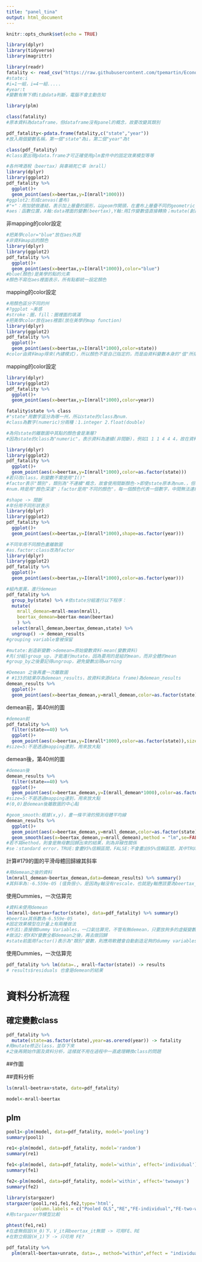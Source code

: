 ```yaml
---
title: "panel_tina"
output: html_document
---
```


```r
knitr::opts_chunk$set(echo = TRUE)
```

```r
library(dplyr)
library(tidyverse)
library(magrittr)
```

```r
library(readr)
fatality <- read_csv("https://raw.githubusercontent.com/tpemartin/Econometric-Analysis/master/Part%20II/fatality.csv")
#state:i
#i=1一組，i=4一組.....
#year:t
#變數有無下標it由data判斷，電腦不會主動告知
```

```r
library(plm)
```

```r
class(fatality)
#原本資料為dataframe，但dataframe沒有panel的概念，故要改變其類別
```

```r
pdf_fatality<-pdata.frame(fatality,c("state","year"))
#放入兩個變數名稱，第一個"state"為i，第二個"year"為t
```

```r
class(pdf_fatality)
#class要出現pdata.frame才可正確使用plm套件中的固定效果模型等等
```

```r
#各州啤酒稅（beertax）與車禍死亡率（mrall）
library(dplyr)
library(ggplot2)
pdf_fatality %>% 
  ggplot()+
  geom_point(aes(x=beertax,y=I(mrall*1000)))
#ggplot2:形成canvas(畫布)
#"+"：用加號做連結，表示加上層疊的圖形，以geom作開頭，在畫布上層疊不同的geometric objects(幾何圖形)
#aes：函數位置，X軸:data裡面的變數(beertax),Y軸:用I作變數值直接轉換；mutate(創造新變數)之概念
```

非mapping的color設定
```r
#把美學color="blue"放在aes外面
#非資料map出的顏色
library(dplyr)
library(ggplot2)
pdf_fatality %>% 
  ggplot()+
  geom_point(aes(x=beertax,y=I(mrall*1000)),color="blue")
#blue(顏色)是美學的點的元素
#顏色不寫在aes裡面表示，所有點都統一設定顏色
```

mapping的color設定
```r
#用顏色區分不同的州
#?ggplot ~美感
#stroke：圈，fill：圈裡面的填滿
#把美學color放在aes裡面(放在美學的map function)
library(dplyr)
library(ggplot2)
pdf_fatality %>% 
  ggplot()+
  geom_point(aes(x=beertax,y=I(mrall*1000),color=state))
#color由資料map得來(內建模式)，所以顏色不是自己指定的，而是由資料變數本身的"值"所指定
```

mapping的color設定
```r
library(dplyr)
library(ggplot2)
pdf_fatality %>% 
  ggplot()+
  geom_point(aes(x=beertax,y=I(mrall*1000),color=year))
```


```r
fatality$state %>% class
#"state"用數字區分為哪一州，所以state的class為num.
#class為數字(numeric)分兩種：1.integer 2.float(double)

#為何state的離散圖中其點的顏色會是漸層?
#因為state的class為"numeric"，表示資料為連續(非間斷)，例如1 1 1 4 4 4，故在資料視覺化時，顏色會用漸層上色
```

```r
library(dplyr)
library(ggplot2)
pdf_fatality %>% 
  ggplot()+
  geom_point(aes(x=beertax,y=I(mrall*1000),color=as.factor(state)))
#若只改class，則變數不需使用"I()"
#factor表示"類別"，類別為"不連續"概念，故會使用間斷顏色->即使state原本為num.，但改變class後，則表示大小連續是用來"分類"用的
#num.時是用"顏色深淺"；factor是用"不同的顏色"，每一個顏色代表一個數字，中間無法連續
```

```r
#shape -> 間斷
#年份用不同形狀表示
library(dplyr)
library(ggplot2)
pdf_fatality %>% 
  ggplot()+
  geom_point(aes(x=beertax,y=I(mrall*1000),shape=as.factor(year)))
```

```r
#不同年用不同顏色畫離散圖
#as.factor:class改為factor
library(dplyr)
library(ggplot2)
pdf_fatality %>% 
  ggplot()+
  geom_point(aes(x=beertax,y=I(mrall*1000),color=as.factor(year)))
```

```r
#組內差異，進行demean
pdf_fatality %>% 
  group_by(state) %>% #依state分組進行以下程序：
  mutate(
    mrall_demean=mrall-mean(mrall),
    beertax_demean=beertax-mean(beertax)
    ) %>%
  select(mrall_demean,beertax_demean,state) %>%
  ungroup() -> demean_results
#grouping variable會被保留

#mutate:創造新變數->demean=原始變數資料-mean(變數資料)
#先(分組)group_up，才能進行mutate，因為要用的是組的mean，而非全體的mean
#group_by之後要記得ungroup，避免變數出現warning
```

```r
#Demean 之後再畫一次離散圖
# #133的結果存為demean_results，故資料來源data frame)為demean_results
demean_results %>%
  ggplot()+
  geom_point(aes(x=beertax_demean,y=mrall_demean,color=as.factor(state)))
```

demean前，第40州的圖
```r
#demean前
pdf_fatality %>% 
  filter(state==40) %>%
  ggplot()+
  geom_point(aes(x=beertax,y=I(mrall*1000),color=as.factor(state)),size=5)
#size=5:不是透過mapping達到，用來放大點
```

demean後，第40州的圖
```r
#demean後
demean_results %>%
  filter(state==40) %>%
  ggplot()+
  geom_point(aes(x=beertax_demean,y=I(mrall_demean*1000),color=as.factor(state)),size=5)
#size=5:不是透過mapping達到，用來放大點
#(0,0)是demean後離散圖的中心點
```

```r
#geom_smooth:根據(x,y)，畫一條平滑的預測母體平均線
demean_results %>%
  ggplot()+
  geom_point(aes(x=beertax_demean,y=mrall_demean,color=as.factor(state)))+
  geom_smooth(aes(x=beertax_demean,y=mrall_demean),method = "lm",se=FALSE)
#若不寫method，則會是無母數回歸出來的結果，則為非線性關係
#se：standard error，TRUE:會畫95%信賴區間，FALSE:不會畫出95%信賴區間，其中TRUE或FALSE是全大寫
```

計算#179的圖的平滑母體回歸線其斜率
```r
#用demean之後的資料
lm(mrall_demean~beertax_demean,data=demean_results) %>% summary()
#其斜率為:-6.559e-05 (值負很小，是因為y軸沒有rescale，也就是y軸應該要為beertax_demean*1000)
```


使用Dummies，一次估算完
```r
#資料未使用demean
lm(mrall~beertax+factor(state), data=pdf_fatality) %>% summary()
#beertax其係數為-6.559e-05
#固定效果模型在計量上有兩種做法
#作法1:直接做Dummy Variables，一口氣估算完，不管有無demean，只要放夠多的虛擬變數即可
#做法2:把X和Y變數全都demean之後，再去做回歸
#state前面用factor()表示為"類別"變數，則應用軟體會自動創造足夠的dummy variables
```

使用Dummies，一次估算完
```r
pdf_fatality %>% lm(data=., mrall~factor(state)) -> results
# results$residuals 也會是demean的結果
```

# 資料分析流程
## 確定變數class
```r
pdf_fatality %>% 
  mutate(state=as.factor(state),year=as.orered(year)) -> fatality
#用mutate修正class，並存下來
#之後再開始作圖及資料分析，這樣就不用在過程中一直處理轉換class的問題
```

##作圖

##資料分析
```r
ls(mrall~beetrax+state, date=pdf_fatality)
```


```r
model<-mrall~beertax
```

## plm

```r
pool1<-plm(model, data=pdf_fatality, model='pooling')
summary(pool1)
```


```r
re1<-plm(model, data=pdf_fatality, model='random')
summary(re1)
```

```r
fe1<-plm(model, data=pdf_fatality, model='within', effect='individual')
summary(fe1)
```

```r
fe2<-plm(model, data=pdf_fatality, model='within', effect='twoways')
summary(fe2)
```

```r
library(stargazer)
stargazer(pool1,re1,fe1,fe2,type='html',
          column.labels = c("Pooled OLS","RE","FE-individual","FE-two-ways"))
#用stargazer作模型比較
```

```r
phtest(fe1,re1)
#在虛無假設(H_0)下，V_it與beertax_it無關 -> 可用FE、RE
#在對立假設(H_1)下 -> 只可用 FE?
```

```r
pdf_fatality %>%
  plm(mrall~beertax+unrate, data=., method="within",effect = "individual")
```












